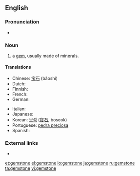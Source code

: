 ==English==

===Pronunciation===
* {{audio|en-us-gemstone.ogg|Audio (US)}}

===Noun===
{{en-noun}}

# a [[gem]], usually made of minerals.

====Translations====
{{trans-top}}
* Chinese: [[宝石]] (bǎoshí)
* Dutch: {{t-|nl|edelsteen|m}}
* Finnish: {{t-|fi|jalokivi}}
* French: {{t+|fr|pierre précieuse|f}}
* German: {{t+|de|Edelstein|m}}
{{trans-mid}}
* Italian: {{t-|it|pietra preziosa|f}}
* Japanese: {{t-|ja|宝石|tr=hōseki|sc=Jpan}}
* Korean: [[보석]] ([[寶石]], boseok)
* Portuguese: [[pedra preciosa]] {{f}}
* Spanish: {{t+|es|piedra preciosa|f}}
{{trans-bottom}}

===External links===
* {{pedialite}}

[[et:gemstone]]
[[el:gemstone]]
[[lo:gemstone]]
[[ja:gemstone]]
[[ru:gemstone]]
[[ta:gemstone]]
[[vi:gemstone]]
